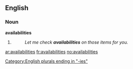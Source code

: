 ==English==

===Noun===
'''availabilities'''

# {{plural of|[[availability]]}}
#: ''Let me check '''availabilities''' on those items for you.''

[[Category:English plurals ending in "-ies"]]

[[ar:availabilities]]
[[fr:availabilities]]
[[no:availabilities]]